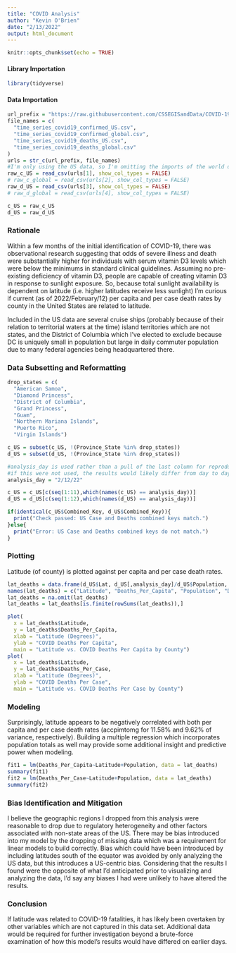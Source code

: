 ---
title: "COVID Analysis"
author: "Kevin O'Brien"
date: "2/13/2022"
output: html_document
---

```{r setup, include=FALSE}
knitr::opts_chunk$set(echo = TRUE)
```
#### Library Importation
```{r imports, include=TRUE}
library(tidyverse)
```
#### Data Importation
```{r data_import, include=TRUE}
url_prefix = "https://raw.githubusercontent.com/CSSEGISandData/COVID-19/master/csse_covid_19_data/csse_covid_19_time_series/"
file_names = c(
  "time_series_covid19_confirmed_US.csv", 
  "time_series_covid19_confirmed_global.csv", 
  "time_series_covid19_deaths_US.csv", 
  "time_series_covid19_deaths_global.csv"
)
urls = str_c(url_prefix, file_names)
#I'm only using the US data, so I'm omitting the imports of the world data.
raw_c_US = read_csv(urls[1], show_col_types = FALSE)
# raw_c_global = read_csv(urls[2], show_col_types = FALSE)
raw_d_US = read_csv(urls[3], show_col_types = FALSE)
# raw_d_global = read_csv(urls[4], show_col_types = FALSE)

c_US = raw_c_US
d_US = raw_d_US
```
### Rationale
Within a few months of the initial identification of COVID-19, there was observational research suggesting that odds of severe illness and death were substantially higher for individuals with serum vitamin D3 levels which were below the minimums in standard clinical guidelines.
Assuming no pre-existing deficiency of vitamin D3, people are capable of creating vitamin D3 in response to sunlight exposure.
So, because total sunlight availability is dependent on latitude (i.e. higher latitudes receive less sunlight) I’m curious if current (as of 2022/February/12) per capita and per case death rates by county in the United States are related to latitude.

Included in the US data are several cruise ships (probably because of their relation to territorial waters at the time) island territories which are not states, and the District of Columbia which I’ve elected to exclude because DC is uniquely small in population but large in daily commuter population due to many federal agencies being headquartered there.

### Data Subsetting and Reformatting
```{r data_subset, include=TRUE}
drop_states = c(
  "American Samoa", 
  "Diamond Princess", 
  "District of Columbia", 
  "Grand Princess", 
  "Guam",
  "Northern Mariana Islands",
  "Puerto Rico",
  "Virgin Islands")

c_US = subset(c_US, !(Province_State %in% drop_states))
d_US = subset(d_US, !(Province_State %in% drop_states))

#analysis_day is used rather than a pull of the last column for reproducibility
#if this were not used, the results would likely differ from day to day
analysis_day = "2/12/22"

c_US = c_US[c(seq(1:11),which(names(c_US) == analysis_day))]
d_US = d_US[c(seq(1:12),which(names(d_US) == analysis_day))]

if(identical(c_US$Combined_Key, d_US$Combined_Key)){
  print("Check passed: US Case and Deaths combined keys match.")
}else{
  print("Error: US Case and Deaths combined keys do not match.")
}
```
### Plotting
Latitude (of county) is plotted against per capita and per case death rates.
```{r latitude, include=TRUE}
lat_deaths = data.frame(d_US$Lat, d_US[,analysis_day]/d_US$Population, d_US$Population, d_US[,analysis_day]/c_US[,analysis_day])
names(lat_deaths) = c("Latitude", "Deaths_Per_Capita", "Population", "Deaths_Per_Case")
lat_deaths = na.omit(lat_deaths)
lat_deaths = lat_deaths[is.finite(rowSums(lat_deaths)),]
```
```{r latitude_plots, include=TRUE}
plot(
  x = lat_deaths$Latitude,
  y = lat_deaths$Deaths_Per_Capita,
  xlab = "Latitude (Degrees)",
  ylab = "COVID Deaths Per Capita",
  main = "Latitude vs. COVID Deaths Per Capita by County")
plot(
  x = lat_deaths$Latitude,
  y = lat_deaths$Deaths_Per_Case,
  xlab = "Latitude (Degrees)",
  ylab = "COVID Deaths Per Case",
  main = "Latitude vs. COVID Deaths Per Case by County")

```

### Modeling
Surprisingly, latitude appears to be negatively correlated with both per capita and per case death rates (accpimtomg for 11.58% and 9.62% of variance, respectively).
Building a multiple regression which incorporates population totals as well may provide some additional insight and predictive power when modeling.
```{r latitude_models, include=TRUE}
fit1 = lm(Deaths_Per_Capita~Latitude+Population, data = lat_deaths)
summary(fit1)
fit2 = lm(Deaths_Per_Case~Latitude+Population, data = lat_deaths)
summary(fit2)
```
### Bias Identification and Mitigation
I believe the geographic regions I dropped from this analysis were reasonable to drop due to regulatory heterogeneity and other factors associated with non-state areas of the US.
There may be bias introduced into my model by the dropping of missing data which was a requirement for linear models to build correctly.
Bias which could have been introduced by including latitudes south of the equator was avoided by only analyzing the US data, but this introduces a US-centric bias.
Considering that the results I found were the opposite of what I'd anticipated prior to visualizing and analyzing the data, I'd say any biases I had were unlikely to have altered the results.

### Conclusion
If latitude was related to COVID-19 fatalities, it has likely been overtaken by other variables which are not captured in this data set.
Additional data would be required for further investigation beyond a brute-force examination of how this model's results would have differed on earlier days.